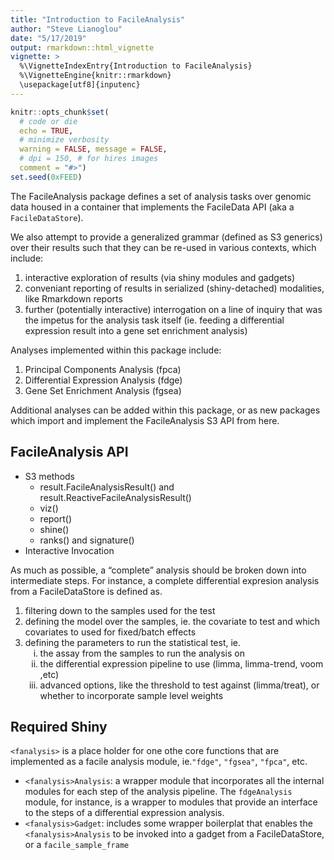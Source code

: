 ```yaml
---
title: "Introduction to FacileAnalysis"
author: "Steve Lianoglou"
date: "5/17/2019"
output: rmarkdown::html_vignette
vignette: >
  %\VignetteIndexEntry{Introduction to FacileAnalysis}
  %\VignetteEngine{knitr::rmarkdown}
  \usepackage[utf8]{inputenc}
---
```


```r
knitr::opts_chunk$set(
  # code or die
  echo = TRUE,
  # minimize verbosity
  warning = FALSE, message = FALSE,
  # dpi = 150, # for hires images
  comment = "#>")
set.seed(0xFEED)
```

The FacileAnalysis package defines a set of analysis tasks over genomic data
housed in a container that implements the FacileData API (aka a
`FacileDataStore`). 

We also attempt to provide a generalized grammar (defined as S3 generics) over
their results such that they can be re-used in  various contexts, which include:

1. interactive exploration of results (via shiny modules and gadgets)
2. conveniant reporting of results in serialized (shiny-detached) modalities,
   like Rmarkdown reports
3. further (potentially interactive) interrogation on a line of inquiry that
   was the impetus for the analysis task itself (ie. feeding a differential
   expression result into a gene set enrichment analysis)

Analyses implemented within this package include:

1. Principal Components Analysis (fpca)
2. Differential Expression Analysis (fdge)
3. Gene Set Enrichment Analysis (fgsea)

Additional analyses can be added within this package, or as new packages which
import and implement the FacileAnalysis S3 API from here.

## FacileAnalysis API

* S3 methods
    - result.FacileAnalysisResult() and result.ReactiveFacileAnalysisResult()
    - viz()
    - report()
    - shine()
    - ranks() and signature()
    
* Interactive Invocation

As much as possible, a "complete" analysis should be broken down into
intermediate steps. For instance, a complete differential expresion analysis
from a FacileDataStore is defined as.

1. filtering down to the samples used for the test
2. defining the model over the samples, ie. the covariate to test and which
   covariates to used for fixed/batch effects
3. defining the parameters to run the statistical test, ie.
    i)   the assay from the samples to run the analysis on
    ii)  the differential expression pipeline to use (limma, limma-trend,
         voom ,etc)
    iii) advanced options, like the threshold to test against (limma/treat), or
         whether to incorporate sample level weights

## Required Shiny

`<fanalysis>` is a place holder for one othe core functions that are implemented
as a facile analysis module, ie.`"fdge"`, `"fgsea"`, `"fpca"`, etc.

* `<fanalysis>Analysis`: a wrapper module that incorporates all the internal
  modules for each step of the analysis pipeline. The `fdgeAnalysis` module,
  for instance, is a wrapper to modules that provide an interface to the steps
   of a differential expression analysis.
* `<fanalysis>Gadget`: includes some wrapper boilerplat that enables the
  `<fanalysis>Analysis` to be invoked into a gadget from a FacileDataStore, or
  a `facile_sample_frame`
